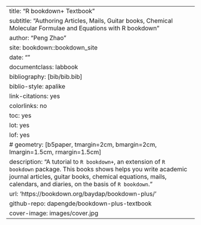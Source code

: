 --- 
title: "R bookdown+ Textbook"
subtitle: "Authoring Articles, Mails, Guitar books, Chemical Molecular Formulae and Equations with R bookdown"
author: "Peng Zhao"
site: bookdown::bookdown_site
date: ""
documentclass: labbook
bibliography: [bib/bib.bib]
biblio-style: apalike
link-citations: yes
colorlinks: no  
toc: yes
lot: yes
lof: yes
# geometry: [b5paper, tmargin=2cm, bmargin=2cm, lmargin=1.5cm, rmargin=1.5cm]
description: "A tutorial to `R bookdown+`, an extension of `R bookdown` package. This books shows helps you write academic journal articles, guitar books, chemical equations, mails, calendars, and diaries, on the basis of `R bookdown`."
url: 'https\://bookdown.org/baydap/bookdown-plus/'
github-repo: dapengde/bookdown-plus-textbook
cover-image: images/cover.jpg
---